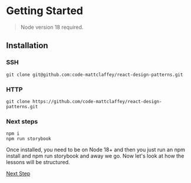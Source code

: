 
<Meta title="Introduction/02 - Getting Started" />

# Getting Started

> Node version 18 required.

## Installation

### SSH

```
git clone git@github.com:code-mattclaffey/react-design-patterns.git
```

### HTTP

```
git clone https://github.com/code-mattclaffey/react-design-patterns.git
```

### Next steps

```
npm i
npm run storybook
```

Once installed, you need to be on Node 18+ and then you just run an npm install and npm run storybook and away we go. Now let's look at how the lessons will be structured.

[Next Step](?path=/docs/introduction-03-lesson-structure--docs)
